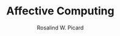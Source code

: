 ---
lastUpdated:  2020-11-16
title: 'Affective Computing'
author: 'Rosalind W. Picard'
published: true
cover: './affective.jpg'
type: ['antibook']
url: 'https://www.librarything.com/work/226672'
---